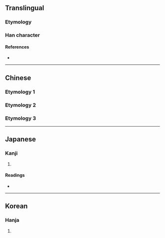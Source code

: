 {{character info}}
==Translingual==

===Etymology===
{{Han etym}}

===Han character===
{{Han char|rn=9|rad=人|as=11|sn=13|four=24266|canj=OTWA|ids=⿰亻曹}}

====References====
* {{Han ref|kx=0114.120|dkj=01008|dj=0242.210|hdz=10209.030|uh=50AE|ud=20654|bh=DCB7|bd=56503}}

----

==Chinese==

===Etymology 1===
{{zh-see|遭|v|{{q|classifier}} [[time]]; [[turn]]}}

===Etymology 2===
{{zh-see|曹|v|[[class]]; [[grade]]}}

===Etymology 3===
{{zh-see|嘈|v|[[noisy]]}}

----

==Japanese==

===Kanji===
{{ja-kanji|grade=|rs=人11}}

# {{rfdef|ja|sort=人11}}

====Readings====
* {{ja-readings|on=[[そう]] (sō), [[ぞう]] (zō)|kun=[[おわる]] (owaru), [[めぐる]] (meguru)}}

----

==Korean==

===Hanja===
{{ko-hanja|hangeul=조|rv=jo|mr=cho}}

# {{rfdef|ko|sort=人11}}